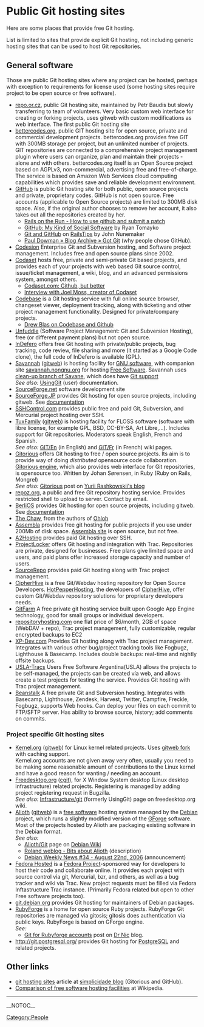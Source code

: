 = Public Git hosting sites =
Here are some places that provide free Git hosting.

List is limited to sites that provide explicit Git hosting, not including generic hosting sites that can be used to host Git repositories.

== General software ==
Those are public Git hosting sites where any project can be hosted, perhaps with exception to requirements for license used (some hosting sites require project to be open source or free software).

* [http://repo.or.cz/ repo.or.cz], public Git hosting site, maintained by Petr Baudis but slowly transferring to team of volunteers. Very basic custom web interface for creating or forking projects, uses gitweb with custom modifications as web interface. The first public Git hosting site
* [http://bettercodes.org/ bettercodes.org], public GIT hosting site for open source, private and commercial development projects. bettercodes.org provides free GIT with 300MB storage per project, but an unlimited number of projects. GIT repositories are connected to a comprehensive project management plugin where users can organize, plan and maintain their projects - alone and with others. bettercodes.org itself is an Open Source project based on AGPLv3, non-commercial, advertising free and free-of-charge. The service is based on Amazon Web Services cloud computing capabilities which provides save and reliable development environment. 
* [http://github.com/ GitHub] is public Git hosting site for both public, open source projects and private, proprietary codes. GitHub is not open source. Free accounts (applicable to Open Source  projects) are limited to 300MB disk space. Also, if the original author chooses to remove her account, it also takes out all the repositories created by her.
** [http://railsontherun.com/2008/3/3/how-to-use-github-and-submit-a-patch Rails on the Run - How to use github and submit a patch]
** [http://tomayko.com/writings/github-is-myspace-for-hackers GitHub: My Kind of Social Software] by Ryan Tomayko
** [http://railstips.org/2008/2/16/git-and-github Git and GitHub] on [http://railstips.org RailsTips] by John Nunemaker
** [http://pauldowman.com/2008/07/26/got-git/ Paul Dowman » Blog Archive » Got Git] (why people chose GitHub).
* [http://codesion.com/ Codesion] Enterprise Git and Subversion hosting, and Software project management. Includes free and open source plans since 2002.
* [http://codaset.com Codaset] hosts free, private and semi-private Git based projects, and provides each of your projects with web based Git source control, issue/ticket management, a wiki, blog, and an advanced permissions system, amongst others.
** [http://ariejan.net/2009/09/08/codaset-com-github-but-better/ Codaset.com: Github, but better]
** [http://www.pseudocoder.com/archives/interview-with-joel-moss-creator-of-codaset Interview with Joel Moss, creator of Codaset]
* [http://codebasehq.com Codebase] is a Git hosting service with full online source browser, changeset viewer, deployment tracking, along with ticketing and other project management functionality. Designed for private/company projects.
** [http://drewblas.com/2009/03/07/my-new-love-codebase-hq/ Drew Blas on Codebase and Github]
* [http://unfuddle.com/ Unfuddle] (Software Project Management: Git and Subversion Hosting), free (or different payment plans) but not open source.
* [http://www.indefero.net InDefero] offers free Git hosting with private/public projects, bug tracking, code review, file sharing and more (it started as a Google Code clone), the full code of InDefero is available (GPL).
* [http://savannah.gnu.org Savannah] ([http://git.sv.gnu.org/gitweb/ gitweb]) is hosting facility for [http://www.gnu.org/gnu/thegnuproject.html GNU software], with companion site [http://savannah.nongnu.org savannah.nongnu.org] for hosting [http://www.gnu.org/philosophy/free-sw.html Free Software]. Savannah uses [https://savannah.nongnu.org/p/savane-cleanup clean-up branch of Savane], which does have [https://savannah.gnu.org/maintenance/Git Git support]<BR> ''See also:'' [http://savannah.gnu.org/maintenance/UsingGit UsingGit] (user) documentation.
* [http://www.sourceforge.net SourceForge.net] software development site
* [http://sourceforge.jp/ SourceForge.JP] provides Git hosting for open source projects, including gitweb. See [http://sourceforge.jp/forum/forum.php?forum_id=16362 documentation]
* [http://sshcontrol.com/ SSHControl.com] provides public free and paid Git, Subversion, and Mercurial project hosting over SSH.
* [http://tuxfamily.org TuxFamily] ([http://git.tuxfamily.org/ gitweb]) is hosting facility for FLOSS software (software with libre license, for example GPL, BSD, CC-BY-SA, Art Libre,...). Includes support for Git repositories. Moderators speak English, French and Spanish.<BR> ''See also:'' [http://faq.tuxfamily.org/GIT/En GIT/En] (in English) and [http://faq.tuxfamily.org/GIT/Fr GIT/Fr] (in French) wiki pages.
* [http://gitorious.org/ Gitorious] offers Git hosting to free / open source projects. Its aim is to provide way of doing ''distributed'' opensource code collaboration. [http://gitorious.org/projects/gitorious Gitorious engine], which also provides web interface for Git repositories, is opensource too. Written by Johan S&oslash;rensen, in Ruby (Ruby on Rails, Mongrel)<BR> ''See also:'' [http://rashkovskii.com/articles/2008/1/9/gitorious Gitorious] post on [http://rashkovskii.com/ Yurii Rashkowskii's blog]
* [http://repoz.org/ repoz.org], a public and free Git repository hosting service. Provides restricted shell to upload to server. Contact by email.
* [http://www.berlios.de BerliOS] provides Git hosting for open source projects, including gitweb. See [http://developer.berlios.de/docman/display_doc.php?docid=1812&group_id=2 documentation]
* [http://thechaw.com/ The Chaw], from the authors of [https://www.ohloh.net Ohloh]
* [http://www.assembla.com Assembla] provides free git hosting for public projects if you use under 200Mb of disk space. [http://trac-git.assembla.com/breakout/browser Assembla site] is open source, but not free.
* [http://www.a2hosting.com/ A2Hosting] provides paid Git hosting over SSH.
* [http://www.projectlocker.com ProjectLocker] offers Git hosting and integration with Trac. Repositories are private, designed for businesses. Free plans give limited space and users, and paid plans offer increased storage capacity and number of users.
* [http://sourcerepo.com SourceRepo] provides paid Git hosting along with Trac project management.
* [http://www.cipherhive.com/ CipherHive] is a free Git/Webdav hosting repository for Open Source Developers. [http://hotpepperhosting.com HotPepperHosting], the developers of [http://www.cipherhive.com/ CipherHive], offer custom Git/Webdav repository solutions for proprietary developers needs.
* [http://gitfarm.appspot.com GitFarm] A free private git hosting service built upon Google App Engine technology, good for small groups or individual developers.
* [http://repositoryhosting.com repositoryhosting.com] one flat price of $6/month, 2GB of space (WebDAV + repo), Trac project management, fully customizable, regular encrypted backups to EC2
* [http://xp-dev.com XP-Dev.com] Provides Git hosting along with Trac project management. Integrates with various other bug/project tracking tools like Fogbugz, Lighthouse & Basecamp. Includes double backups: real-time and nightly offsite backups.
* [http://trac.usla.org.ar USLA-Tracs] Users Free Software Argentina(USLA) allows the projects to be self-managed, the projects can be created vía web, and allows create a test projects for testing the service. Provides Git hosting with Trac project management.
* [http://beanstalkapp.com/?ad=git-wiki Beanstalk] A free private Git and Subversion hosting. Integrates with Basecamp, Lighthouse, Zendesk, Harvest, Twitter, Campfire, Freckle, Fogbugz, supports Web hooks. Can deploy your files on each commit to FTP/SFTP server. Has ability to browse source, history; add comments on commits. 


=== Project specific Git hosting sites ===
* [http://www.kernel.org Kernel.org] ([http://git.kernel.org/ gitweb]) for Linux kernel related projects. Uses [http://git.kernel.org/?p=git/warthog9/gitweb.git gitweb fork] with caching support.<BR> Kernel.org accounts are not given away very often, usually you need to be making some reasonable amount of contributions to the Linux kernel and have a good reason for wanting / needing an account.
* [http://www.freedesktop.org/wiki/ Freedesktop.org] ([http://cgit.freedesktop.org/ cgit]), for X Window System desktop (Linux desktop infrastructure) related projects. Registering is managed by adding project registering request in Bugzilla.<BR> ''See also:'' [http://www.freedesktop.org/wiki/Infrastructure/git Infrastructure/git] (formerly UsingGit) page on freedesktop.org wiki.
* [http://alioth.debian.org/ Alioth] ([http://git.debian.org/ gitweb]) is a [http://www.debian.org/social_contract#guidelines free software] hosting system managed by the [http://www.debian.org/ Debian] project, which runs a slightly modified version of the [http://gforge.org/ GForge] software. Most of the projects hosted by Alioth are packaging existing software in the Debian format.<BR> ''See also:''
** [http://wiki.debian.org/Alioth/Git Alioth/Git] page on [http://wiki.debian.org/ Debian Wiki]
** [http://roland.entierement.nu/blog/2006/08/17/bits-about-alioth.html Roland weblog - Bits about Alioth] (description)
** [http://www.debian.org/News/weekly/2006/34/ Debian Weekly News #34 - August 22nd, 2006] (announcement)
* [http://hosted.fedoraproject.org Fedora Hosted] is a [http://fedoraproject.org/ Fedora Project]-sponsored way for developers to host their code and collaborate online. It provides each project with source control via git, Mercurial, bzr, and others, as well as a bug tracker and wiki via Trac. New project requests must be filled via Fedora Inftastructure Trac instance. (Primarily Fedora related but open to other Free software projects too).
* [http://git.debian.org/ git.debian.org] provides Git hosting for maintainers of Debian packages.
* [http://rubyforge.org/ RubyForge] is a home for open source Ruby projects. RubyForge Git repositories are managed via gitosis; gitosis does authentication via public keys. RubyForge is based on GForge engine.<BR> ''See:''
** [http://drnicwilliams.com/2008/04/08/git-for-rubyforge-accounts/ Git for Rubyforge accounts] post on [http://drnicwilliams.com/ Dr Nic] blog.
* http://git.postgresql.org/ provides Git hosting for [http://www.postgresql.org/ PostgreSQL] and related projects.

== Other links ==
* [http://www.simplicidade.org/notes/archives/2008/03/git_hosting_sit.html git hosting sites] article at [http://www.simplicidade.org/notes/ simplicidade blog] (Gitorious and GitHub).
* [[WikiPedia:Comparison_of_free_software_hosting_facilities|Comparison of free software hosting facilities]] at Wikipedia.
----
[[Category:People]]

__NOTOC__